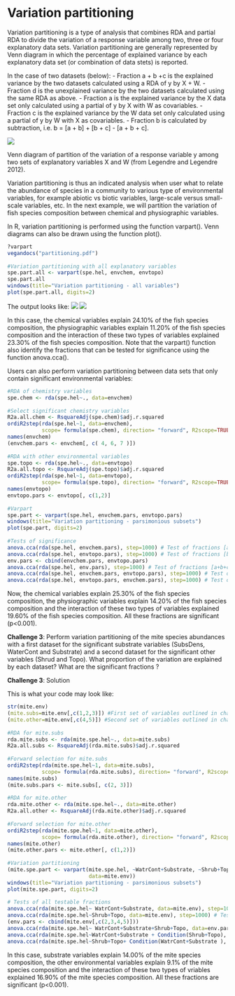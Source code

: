 # Variation partitioning

Variation partitioning is a type of analysis that combines RDA and
partial RDA to divide the variation of a response variable among two,
three or four explanatory data sets. Variation partitioning are
generally represented by Venn diagram in which the percentage of
explained variance by each explanatory data set (or combination of data
stets) is reported.

In the case of two datasets (below): - Fraction a + b +c is the
explained variance by the two datasets calculated using a RDA of y by X
+ W. - Fraction d is the unexplained variance by the two datasets
calculated using the same RDA as above. - Fraction a is the explained
variance by the X data set only calculated using a partial of y by X
with W as covariables. - Fraction c is the explained variance by the W
data set only calculated using a partial of y by W with X as
covariables. - Fraction b is calculated by subtraction, i.e. b = \[a +
b\] + \[b + c\] - \[a + b + c\].

![](images/vennd_varpart.png){.align-center}

Venn diagram of partition of the variation of a response variable y
among two sets of explanatory variables X and W (from Legendre and
Legendre 2012).

Variation partitioning is thus an indicated analysis when user what to
relate the abundance of species in a community to various type of
environmental variables, for example abiotic vs biotic variables,
large-scale versus small-scale variables, etc. In the next example, we
will partition the variation of fish species composition between
chemical and physiographic variables.

In R, variation partitioning is performed using the function varpart().
Venn diagrams can also be drawn using the function plot().

```r
?varpart
vegandocs("partitioning.pdf")
 
#Variation partitioning with all explanatory variables
spe.part.all <- varpart(spe.hel, envchem, envtopo)
spe.part.all
windows(title="Variation partitioning - all variables")
plot(spe.part.all, digits=2)  
```

The output looks like: ![](images/varpart_output.png){.align-center}
![](images/varpart_output_venn.png){.align-center}

In this case, the chemical variables explain 24.10% of the fish species
composition, the physiographic variables explain 11.20% of the fish
species composition and the interaction of these two types of variables
explained 23.30% of the fish species composition. Note that the
varpart() function also identify the fractions that can be tested for
significance using the function anova.cca().

Users can also perform variation partitioning between data sets that
only contain significant environmental variables:

```r
#RDA of chemistry variables
spe.chem <- rda(spe.hel~., data=envchem)
 
#Select significant chemistry variables
R2a.all.chem <- RsquareAdj(spe.chem)$adj.r.squared
ordiR2step(rda(spe.hel~1, data=envchem), 
           scope= formula(spe.chem), direction= "forward", R2scope=TRUE, pstep=1000)
names(envchem)
(envchem.pars <- envchem[, c( 4, 6, 7 )])
 
#RDA with other environmental variables
spe.topo <- rda(spe.hel~., data=envtopo)
R2a.all.topo <- RsquareAdj(spe.topo)$adj.r.squared
ordiR2step(rda(spe.hel~1, data=envtopo), 
           scope= formula(spe.topo), direction= "forward", R2scope=TRUE, pstep=1000)
names(envtopo)
envtopo.pars <- envtopo[, c(1,2)]
 
#Varpart
spe.part <- varpart(spe.hel, envchem.pars, envtopo.pars)
windows(title="Variation partitioning - parsimonious subsets")
plot(spe.part, digits=2)
 
#Tests of significance 
anova.cca(rda(spe.hel, envchem.pars), step=1000) # Test of fractions [a+b]
anova.cca(rda(spe.hel, envtopo.pars), step=1000) # Test of fractions [b+c]
env.pars <- cbind(envchem.pars, envtopo.pars) 
anova.cca(rda(spe.hel, env.pars), step=1000) # Test of fractions [a+b+c]
anova.cca(rda(spe.hel, envchem.pars, envtopo.pars), step=1000) # Test of fraction [a]
anova.cca(rda(spe.hel, envtopo.pars, envchem.pars), step=1000) # Test of fraction [c]
```

Now, the chemical variables explain 25.30% of the fish species
composition, the physiographic variables explain 14.20% of the fish
species composition and the interaction of these two types of variables
explained 19.60% of the fish species composition. All these fractions
are significant (p\<0.001).

**Challenge 3**: Perform variation partitioning of the mite species
abundances with a first dataset for the significant substrate variables
(SubsDens, WaterCont and Substrate) and a second dataset for the
significant other variables (Shrud and Topo). What proportion of the
variation are explained by each dataset? What are the significant
fractions ?

**Challenge 3**: Solution

 This is what your code may look like:

```r
str(mite.env)
(mite.subs=mite.env[,c(1,2,3)]) #First set of variables outlined in challenge 
(mite.other=mite.env[,c(4,5)]) #Second set of variables outlined in challenge 
 
#RDA for mite.subs
rda.mite.subs <- rda(mite.spe.hel~., data=mite.subs)
R2a.all.subs <- RsquareAdj(rda.mite.subs)$adj.r.squared
 
#Forward selection for mite.subs
ordiR2step(rda(mite.spe.hel~1, data=mite.subs), 
           scope= formula(rda.mite.subs), direction= "forward", R2scope=TRUE, pstep=1000)
names(mite.subs)
(mite.subs.pars <- mite.subs[, c(2, 3)])
 
#RDA for mite.other
rda.mite.other <- rda(mite.spe.hel~., data=mite.other)
R2a.all.other <- RsquareAdj(rda.mite.other)$adj.r.squared
 
#Forward selection for mite.other
ordiR2step(rda(mite.spe.hel~1, data=mite.other), 
           scope= formula(rda.mite.other), direction= "forward", R2scope=TRUE, pstep=1000)
names(mite.other)
(mite.other.pars <- mite.other[, c(1,2)])
 
#Variation partitioning
(mite.spe.part <- varpart(mite.spe.hel, ~WatrCont+Substrate, ~Shrub+Topo,
                          data=mite.env))
windows(title="Variation partitioning - parsimonious subsets")
plot(mite.spe.part, digits=2)
 
# Tests of all testable fractions
anova.cca(rda(mite.spe.hel~ WatrCont+Substrate, data=mite.env), step=1000) # Test of fractions [a+b]
anova.cca(rda(mite.spe.hel~Shrub+Topo, data=mite.env), step=1000) # Test of fractions [b+c]
(env.pars <- cbind(mite.env[,c(2,3,4,5)])) 
anova.cca(rda(mite.spe.hel~ WatrCont+Substrate+Shrub+Topo, data=env.pars), step=1000) # Test of fractions [a+b+c]
anova.cca(rda(mite.spe.hel~WatrCont+Substrate + Condition(Shrub+Topo), data=env.pars), step=1000) # Test of fraction [a]
anova.cca(rda(mite.spe.hel~Shrub+Topo+ Condition(WatrCont+Substrate ), data=env.pars), step=1000) # Test of fraction [c]
```

In this case, substrate variables explain 14.00% of the mite species
composition, the other environmental variables explain 9.1% of the mite
species composition and the interaction of these two types of vriables
explained 16.90% of the mite species composition. All these fractions
are significant (p\<0.001). 